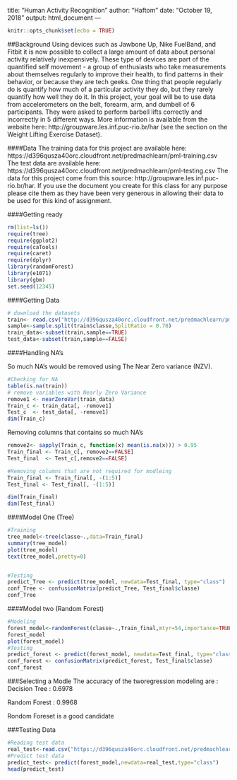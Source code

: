 title: "Human Activity Recognition"
author: "Haftom"
date: "October 19, 2018"
output: html_document
---

```r
knitr::opts_chunk$set(echo = TRUE)
```

##Background
Using devices such as Jawbone Up, Nike FuelBand, and Fitbit it is now possible to collect a large amount of data about personal activity relatively inexpensively. These type of devices are part of the quantified self movement - a group of enthusiasts who take measurements about themselves regularly to improve their health, to find patterns in their behavior, or because they are tech geeks. One thing that people regularly do is quantify how much of a particular activity they do, but they rarely quantify how well they do it. In this project, your goal will be to use data from accelerometers on the belt, forearm, arm, and dumbell of 6 participants. They were asked to perform barbell lifts correctly and incorrectly in 5 different ways. More information is available from the website here: http://groupware.les.inf.puc-rio.br/har (see the section on the Weight Lifting Exercise Dataset).


####Data
The training data for this project are available here:
https://d396qusza40orc.cloudfront.net/predmachlearn/pml-training.csv
The test data are available here:
https://d396qusza40orc.cloudfront.net/predmachlearn/pml-testing.csv
The data for this project come from this source: http://groupware.les.inf.puc-rio.br/har. If you use the document you create for this class for any purpose please cite them as they have been very generous in allowing their data to be used for this kind of assignment.

####Getting ready
```r
rm(list=ls())
require(tree)
require(ggplot2)
require(caTools)
require(caret)
require(dplyr)
library(randomForest)
library(e1071)
library(gbm)
set.seed(12345)
```

####Getting Data
```r
# download the datasets
train<- read.csv("http://d396qusza40orc.cloudfront.net/predmachlearn/pml-training.csv")
sample<-sample.split(train$classe,SplitRatio = 0.70)
train_data<-subset(train,sample==TRUE)
test_data<-subset(train,sample==FALSE)
```


####Handling NA's

So much NA's would be removed using The Near Zero variance (NZV).
```r
#Checking for NA
table(is.na(train))
# remove variables with Nearly Zero Variance
remove1 <- nearZeroVar(train_data)
Train_c <- train_data[, -remove1]
Test_c  <- test_data[, -remove1]
dim(Train_c)
```


Removing columns that contains so much NA's
```r
remove2<- sapply(Train_c, function(x) mean(is.na(x))) > 0.95
Train_final <- Train_c[, remove2==FALSE]
Test_final  <- Test_c[,remove2==FALSE]

#Removing columns that are not required for modleing  
Train_final <- Train_final[, -(1:5)]
Test_final <- Test_final[, -(1:5)]

dim(Train_final)
dim(Test_final)
```
####Model One (Tree)
```r
#Training 
tree_model<-tree(classe~.,data=Train_final)
summary(tree_model)
plot(tree_model)
text(tree_model,pretty=0)


#Testing 
predict_Tree <- predict(tree_model, newdata=Test_final, type="class")
conf_Tree <- confusionMatrix(predict_Tree, Test_final$classe)
conf_Tree

```

####Model two (Random Forest)
```r
#Modeling
forest_model<-randomForest(classe~.,Train_final,mtyr=54,importance=TRUE)
forest_model
plot(forest_model)
#Testing 
predict_forest <- predict(forest_model, newdata=Test_final, type="class")
conf_forest <- confusionMatrix(predict_forest, Test_final$classe)
conf_forest
```
###Selecting a Modle
The accuracy of the tworegression modeling are
:
Decision Tree : 0.6978 

Random Forest : 0.9968 

Rondom Foreset is a good candidate

###Testing Data
```r
#Reading test data
real_test<-read.csv("https://d396qusza40orc.cloudfront.net/predmachlearn/pml-testing.csv")
#Predict test data
predict_test<- predict(forest_model,newdata=real_test,type="class")
head(predict_test)
```

